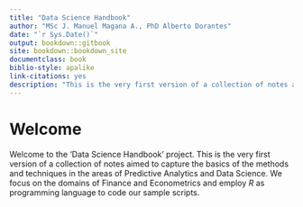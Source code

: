 ```yaml
--- 
title: "Data Science Handbook"
author: "MSc J. Manuel Magana A., PhD Alberto Dorantes"
date: "`r Sys.Date()`"
output: bookdown::gitbook
site: bookdown::bookdown_site
documentclass: book
biblio-style: apalike
link-citations: yes
description: "This is the very first version of a collection of notes aimed to capture the basics of the methods and techniques from the areas of Predictive Analytics and Data Science. We focus on the domains of Finance and Econometrics. We employ the R language to code our sample scripts. The output format for this example is bookdown::gitbook."
---
```


# Welcome {-}

Welcome to the 'Data Science Handbook' project. This is the very first version of a collection of notes aimed to capture the basics of the methods and techniques in the areas of Predictive Analytics and Data Science. We focus on the domains of Finance and Econometrics and employ *R* as programming language to code our sample scripts.